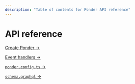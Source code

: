 ```yaml
---
description: "Table of contents for Ponder API reference"
---
```


# API reference

[Create Ponder →](/api-reference/create-ponder)

[Event handlers →](/api-reference/event-handlers)

[`ponder.config.ts` →](/api-reference/ponder-config)

[`schema.graphql` →](/api-reference/schema-graphql)
